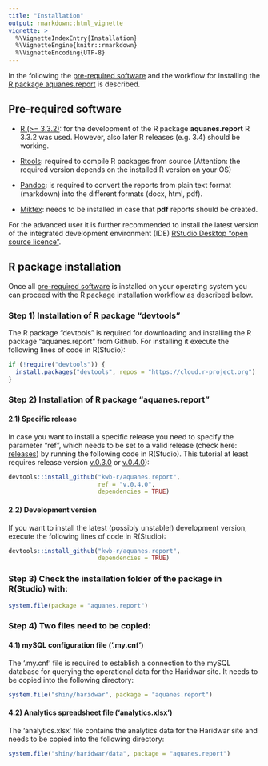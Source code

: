 ---
title: "Installation"
output: rmarkdown::html_vignette
vignette: >
  %\VignetteIndexEntry{Installation}
  %\VignetteEngine{knitr::rmarkdown}
  %\VignetteEncoding{UTF-8}
---

In the following the [pre-required software](#pre-required-software) and the 
workflow for installing the [R package aquanes.report](#r-package-installation) 
is described.


## Pre-required software


- [R (>= 3.3.2)](https://cloud.r-project.org/): for the development of the R 
package **aquanes.report** R 3.3.2 was used. However, also later R releases (e.g. 3.4) should be working.  

- [Rtools](https://cran.rstudio.com/bin/windows/Rtools/): required to compile R packages from source (Attention: the required 
version depends on the installed R version on your OS)

- [Pandoc](http://pandoc.org/installing.html): is required to convert the reports 
from plain text format (markdown) into the different formats (docx, html, pdf). 

- [Miktex](https://miktex.org/download): needs to be installed in case that **pdf** reports should be created.


For the advanced user it is further recommended to install the latest version of 
the integrated development environment (IDE) [RStudio Desktop "open source licence"](https://www.rstudio.com/products/rstudio/download2/#download). 


## R package installation

Once all [pre-required software](#pre-required-software) is installed on your operating system you can proceed with the R package installation workflow as described below.


### Step 1) Installation of R package "devtools" 

The R package "devtools" is required for downloading and installing the R package "aquanes.report" from Github. 
For installing it execute the following lines of code in R(Studio):
```r
if (!require("devtools")) {
  install.packages("devtools", repos = "https://cloud.r-project.org")
}
```

### Step 2) Installation of R package "aquanes.report"
#### 2.1) Specific release 

In case you want to install a specific release you need to specify the 
parameter "ref", which needs to be set to a valid release (check here: [releases](https://github.com/KWB-R/aquanes.report/releases)) by running the following code in R(Studio). This tutorial at least requires release version [v.0.3.0](https://github.com/KWB-R/aquanes.report/releases/tag/v.0.3.0) or  [v.0.4.0](https://github.com/KWB-R/aquanes.report/releases/tag/v.0.4.0)):
```r
devtools::install_github("kwb-r/aquanes.report", 
                         ref = "v.0.4.0",
                         dependencies = TRUE)
```

#### 2.2) Development version

If you want to install the latest (possibly unstable!) development version, 
execute the following lines of code in R(Studio):

```r
devtools::install_github("kwb-r/aquanes.report", 
                         dependencies = TRUE)
```

### Step 3) Check the installation folder of the package in R(Studio) with:
```r
system.file(package = "aquanes.report")
``` 

### Step 4) Two files need to be copied:

#### 4.1) mySQL configuration file ('.my.cnf')

The '.my.cnf' file is required to establish a connection to the mySQL database 
for querying the operational data for the Haridwar site. It needs to be copied into the following directory:
```r
system.file("shiny/haridwar", package = "aquanes.report")
``` 
#### 4.2) Analytics spreadsheet file ('analytics.xlsx')

The 'analytics.xlsx' file contains the analytics data for the Haridwar site and 
needs to be copied into the following directory:

```r
system.file("shiny/haridwar/data", package = "aquanes.report")
```


